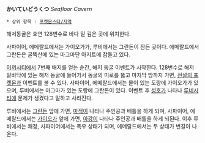 '''かいていどうくつ''' ''Seafloor Cavern''

 * 상위 항목 : [[포켓몬스터/지역]]

해저동굴은 호연 128번수로 바다 밑 깊은 곳에 위치한다.

사파이어, 에메랄드에서는 가이오가가, 루비에서는 그란돈이 잠든 곳이다. 에메랄드에서 그란돈은 굴뚝산에 있는 마그마단 아지트에 잠들고 있다.

[[이끼시티]]에서 7번째 배지를 얻는 순간, 해저 동굴 이벤트가 시작한다. 128번수로 해저 밑바닥에 있는 해저 동굴에 들어가서 동굴의 미로를 뚫고 마지막 방까지 가면, [[전설의 포켓몬]]과 이벤트를 볼 수 있다. 사파이어, 에메랄드에서는 물이 있는 도랑에 가이오가가 있으며, 루비에서는 마그마가 있는 도랑에 그란돈이 있다. 이벤트 후 [[성호(포켓몬스터)|성호]]가 나타나 [[루네시티]]에 문제가 생겼다고 말하고 사라진다.

루비에서는 [[그란돈]] 앞에 가면, [[마적(포켓몬스터)|마적]]이 나타나 주인공과 배틀을 하게 되며, 사파이어, 에메랄드에서는 [[가이오가]] 앞에 가면, [[아강]]이 나타나 주인공과 배틀을 하게 되된다. 이후 루비에서는 쾌청, 사파이어에서는 폭우 상태가 되며, 에메랄드에서는 두 상태가 번갈아 나온다.

